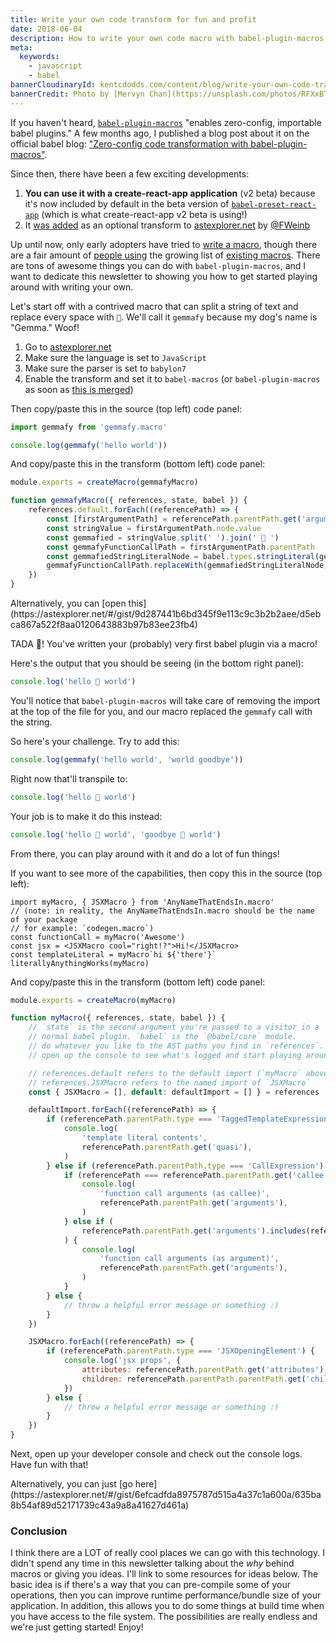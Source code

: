 ```yaml
---
title: Write your own code transform for fun and profit
date: 2018-06-04
description: How to write your own code macro with babel-plugin-macros 🎣
meta:
  keywords:
    - javascript
    - babel
bannerCloudinaryId: kentcdodds.com/content/blog/write-your-own-code-transform-for-fun-and-profit/banner
bannerCredit: Photo by [Mervyn Chan](https://unsplash.com/photos/RFXxBTHze_M)
---
```


If you haven't heard,
[`babel-plugin-macros`](https://github.com/kentcdodds/babel-plugin-macros)
"enables zero-config, importable babel plugins." A few months ago, I published a
blog post about it on the official babel blog:
["Zero-config code transformation with babel-plugin-macros"](https://babeljs.io/blog/2017/09/11/zero-config-with-babel-macros).

Since then, there have been a few exciting developments:

1.  **You can use it with a create-react-app application** (v2 beta) because
    it's now included by default in the beta version of
    [`babel-preset-react-app`](https://www.npmjs.com/package/babel-preset-react-app)
    (which is what create-react-app v2 beta is using!)
2.  It [was added](https://github.com/fkling/astexplorer/pull/303) as an
    optional transform to [astexplorer.net](https://astexplorer.net) by
    [@FWeinb](https://x.com/FWeinb)

Up until now, only early adopters have tried to
[write a macro](https://github.com/kentcdodds/babel-plugin-macros/blob/master/other/docs/author.md),
though there are a fair amount of
[people using](https://github.com/kentcdodds/babel-plugin-macros/blob/master/other/docs/user.md)
the growing list of
[existing macros](https://github.com/jgierer12/awesome-babel-macros). There are
tons of awesome things you can do with `babel-plugin-macros`, and I want to
dedicate this newsletter to showing you how to get started playing around with
writing your own.

Let's start off with a contrived macro that can split a string of text and
replace every space with `🐶`. We'll call it `gemmafy` because my dog's name is
"Gemma." Woof!

1.  Go to [astexplorer.net](https://astexplorer.net)
2.  Make sure the language is set to `JavaScript`
3.  Make sure the parser is set to `babylon7`
4.  Enable the transform and set it to `babel-macros` (or `babel-plugin-macros`
    as soon as [this is merged](https://github.com/fkling/astexplorer/pull/318))

Then copy/paste this in the source (top left) code panel:

```js
import gemmafy from 'gemmafy.macro'

console.log(gemmafy('hello world'))
```

And copy/paste this in the transform (bottom left) code panel:

```js
module.exports = createMacro(gemmafyMacro)

function gemmafyMacro({ references, state, babel }) {
	references.default.forEach((referencePath) => {
		const [firstArgumentPath] = referencePath.parentPath.get('arguments')
		const stringValue = firstArgumentPath.node.value
		const gemmafied = stringValue.split(' ').join(' 🐶 ')
		const gemmafyFunctionCallPath = firstArgumentPath.parentPath
		const gemmafiedStringLiteralNode = babel.types.stringLiteral(gemmafied)
		gemmafyFunctionCallPath.replaceWith(gemmafiedStringLiteralNode)
	})
}
```

<callout-info class="aside">
	Alternatively, you can [open
	this](https://astexplorer.net/#/gist/9d287441b6bd345f9e113c9c3b2b2aee/d5ebca867a522f8aa0120643883b97b83ee23fb4)
</callout-info>

TADA 🎉! You've written your (probably) very first babel plugin via a macro!

Here's the output that you should be seeing (in the bottom right panel):

```js
console.log('hello 🐶 world')
```

You'll notice that `babel-plugin-macros` will take care of removing the import
at the top of the file for you, and our macro replaced the `gemmafy` call with
the string.

So here's your challenge. Try to add this:

```js
console.log(gemmafy('hello world', 'world goodbye'))
```

Right now that'll transpile to:

```js
console.log('hello 🐶 world')
```

Your job is to make it do this instead:

```js
console.log('hello 🐶 world', 'goodbye 🐶 world')
```

From there, you can play around with it and do a lot of fun things!

If you want to see more of the capabilities, then copy this in the source (top
left):

```tsx
import myMacro, { JSXMacro } from 'AnyNameThatEndsIn.macro'
// (note: in reality, the AnyNameThatEndsIn.macro should be the name of your package
// for example: `codegen.macro`)
const functionCall = myMacro('Awesome')
const jsx = <JSXMacro cool="right!?">Hi!</JSXMacro>
const templateLiteral = myMacro`hi ${'there'}`
literallyAnythingWorks(myMacro)
```

And copy/paste this in the transform (bottom left) code panel:

```js
module.exports = createMacro(myMacro)

function myMacro({ references, state, babel }) {
	// `state` is the second argument you're passed to a visitor in a
	// normal babel plugin. `babel` is the `@babel/core` module.
	// do whatever you like to the AST paths you find in `references`.
	// open up the console to see what's logged and start playing around!

	// references.default refers to the default import (`myMacro` above)
	// references.JSXMacro refers to the named import of `JSXMacro`
	const { JSXMacro = [], default: defaultImport = [] } = references

	defaultImport.forEach((referencePath) => {
		if (referencePath.parentPath.type === 'TaggedTemplateExpression') {
			console.log(
				'template literal contents',
				referencePath.parentPath.get('quasi'),
			)
		} else if (referencePath.parentPath.type === 'CallExpression') {
			if (referencePath === referencePath.parentPath.get('callee')) {
				console.log(
					'function call arguments (as callee)',
					referencePath.parentPath.get('arguments'),
				)
			} else if (
				referencePath.parentPath.get('arguments').includes(referencePath)
			) {
				console.log(
					'function call arguments (as argument)',
					referencePath.parentPath.get('arguments'),
				)
			}
		} else {
			// throw a helpful error message or something :)
		}
	})

	JSXMacro.forEach((referencePath) => {
		if (referencePath.parentPath.type === 'JSXOpeningElement') {
			console.log('jsx props', {
				attributes: referencePath.parentPath.get('attributes'),
				children: referencePath.parentPath.parentPath.get('children'),
			})
		} else {
			// throw a helpful error message or something :)
		}
	})
}
```

Next, open up your developer console and check out the console logs. Have fun
with that!

<callout-info class="aside">
	Alternatively, you can just [go
	here](https://astexplorer.net/#/gist/6efcadfda8975787d515a4a37c1a600a/635ba8b54af89d52171739c43a9a8a41627d461a)
</callout-info>

### Conclusion

I think there are a LOT of really cool places we can go with this technology. I
didn't spend any time in this newsletter talking about the _why_ behind macros
or giving you ideas. I'll link to some resources for ideas below. The basic idea
is if there's a way that you can pre-compile some of your operations, then you
can improve runtime performance/bundle size of your application. In addition,
this allows you to do some things at build time when you have access to the file
system. The possibilities are really endless and we're just getting started!
Enjoy!
